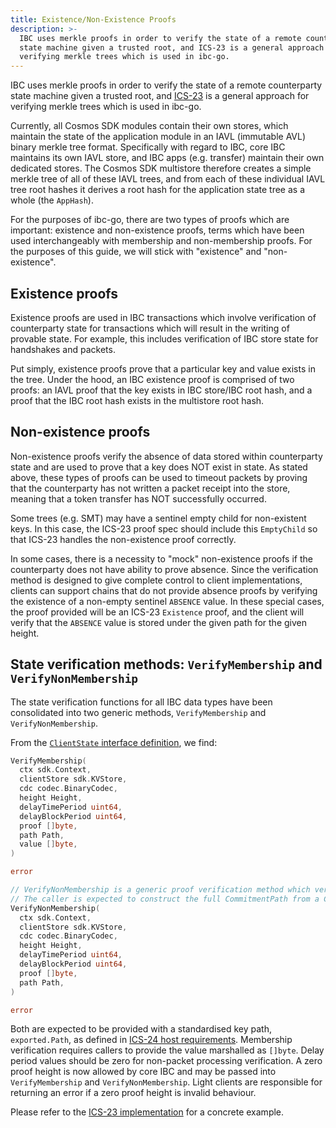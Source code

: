 ```yaml
---
title: Existence/Non-Existence Proofs
description: >-
  IBC uses merkle proofs in order to verify the state of a remote counterparty
  state machine given a trusted root, and ICS-23 is a general approach for
  verifying merkle trees which is used in ibc-go.
---
```


IBC uses merkle proofs in order to verify the state of a remote counterparty state machine given a trusted root, and [ICS-23](https://github.com/cosmos/ics23/tree/master/go) is a general approach for verifying merkle trees which is used in ibc-go.

Currently, all Cosmos SDK modules contain their own stores, which maintain the state of the application module in an IAVL (immutable AVL) binary merkle tree format. Specifically with regard to IBC, core IBC maintains its own IAVL store, and IBC apps (e.g. transfer) maintain their own dedicated stores. The Cosmos SDK multistore therefore creates a simple merkle tree of all of these IAVL trees, and from each of these individual IAVL tree root hashes it derives a root hash for the application state tree as a whole (the `AppHash`).

For the purposes of ibc-go, there are two types of proofs which are important: existence and non-existence proofs, terms which have been used interchangeably with membership and non-membership proofs. For the purposes of this guide, we will stick with "existence" and "non-existence".

## Existence proofs

Existence proofs are used in IBC transactions which involve verification of counterparty state for transactions which will result in the writing of provable state. For example, this includes verification of IBC store state for handshakes and packets.

Put simply, existence proofs prove that a particular key and value exists in the tree. Under the hood, an IBC existence proof is comprised of two proofs: an IAVL proof that the key exists in IBC store/IBC root hash, and a proof that the IBC root hash exists in the multistore root hash.

## Non-existence proofs

Non-existence proofs verify the absence of data stored within counterparty state and are used to prove that a key does NOT exist in state. As stated above, these types of proofs can be used to timeout packets by proving that the counterparty has not written a packet receipt into the store, meaning that a token transfer has NOT successfully occurred.

Some trees (e.g. SMT) may have a sentinel empty child for non-existent keys. In this case, the ICS-23 proof spec should include this `EmptyChild` so that ICS-23 handles the non-existence proof correctly.

In some cases, there is a necessity to "mock" non-existence proofs if the counterparty does not have ability to prove absence. Since the verification method is designed to give complete control to client implementations, clients can support chains that do not provide absence proofs by verifying the existence of a non-empty sentinel `ABSENCE` value. In these special cases, the proof provided will be an ICS-23 `Existence` proof, and the client will verify that the `ABSENCE` value is stored under the given path for the given height.

## State verification methods: `VerifyMembership` and `VerifyNonMembership`

The state verification functions for all IBC data types have been consolidated into two generic methods, `VerifyMembership` and `VerifyNonMembership`.

From the [`ClientState` interface definition](https://github.com/cosmos/ibc-go/blob/v7.0.0/modules/core/exported/client.go#L68-L91), we find:

```go expandable
VerifyMembership(
  ctx sdk.Context,
  clientStore sdk.KVStore,
  cdc codec.BinaryCodec,
  height Height,
  delayTimePeriod uint64,
  delayBlockPeriod uint64,
  proof []byte,
  path Path,
  value []byte,
)

error

// VerifyNonMembership is a generic proof verification method which verifies the absence of a given CommitmentPath at a specified height.
// The caller is expected to construct the full CommitmentPath from a CommitmentPrefix and a standardized path (as defined in ICS 24).
VerifyNonMembership(
  ctx sdk.Context,
  clientStore sdk.KVStore,
  cdc codec.BinaryCodec,
  height Height,
  delayTimePeriod uint64,
  delayBlockPeriod uint64,
  proof []byte,
  path Path,
)

error
```

Both are expected to be provided with a standardised key path, `exported.Path`, as defined in [ICS-24 host requirements](https://github.com/cosmos/ibc/tree/main/spec/core/ics-024-host-requirements). Membership verification requires callers to provide the value marshalled as `[]byte`. Delay period values should be zero for non-packet processing verification. A zero proof height is now allowed by core IBC and may be passed into `VerifyMembership` and `VerifyNonMembership`. Light clients are responsible for returning an error if a zero proof height is invalid behaviour.

Please refer to the [ICS-23 implementation](https://github.com/cosmos/ibc-go/blob/v7.0.0/modules/core/23-commitment/types/merkle.go#L131-L205) for a concrete example.
